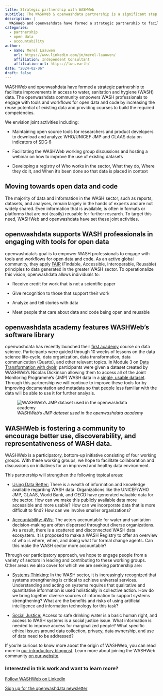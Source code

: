 ```yaml
---
title: Strategic partnership with WASHWeb
subtitle: The WASHWeb & openwashdata partnership is a significant step forward
description: |
  WASHWeb and openwashdata have formed a strategic partnership to facilitate improvements in access to water, sanitation and hygiene (WASH) data. Together, we will 1) maintain open source tools, 2) facilitate discussions and learning events, and 3) develop a WASH registry of Who works in the sector, What they do, Where they do it, and When it’s been done.
categories:
  - partnership
  - open data
  - accountability
author:
  - name: Merel Laauwen
    url: https://www.linkedin.com/in/merel-laauwen/
    affiliation: Independent Consultant
    affiliation-url: https://lwn.earth/
date: "2024-02-06"
draft: false
---
```


WASHWeb and openwashdata have formed a strategic partnership to facilitate improvements in access to water, sanitation and hygiene (WASH) data. The openwashdata community empowers WASH professionals to engage with tools and workflows for open data and code by increasing the reuse potential of existing data and providing courses to build the required competencies.

We envision joint activities including:

-   Maintaining open source tools for researchers and product developers to download and analyze WHO/UNICEF JMP and GLAAS data on indicators of SDG 6

-   Facilitating the WASHWeb working group discussions and hosting a webinar on how to improve the use of existing datasets

-   Developing a registry of Who works in the sector, What they do, Where they do it, and When it’s been done so that data is placed in context

## Moving towards open data and code

The majority of data and information in the WASH sector, such as reports, datasets, and analyses, remain largely in the hands of experts and are not widely shared. Even information that is available, is often in formats or platforms that are not (easily) reusable for further research. To target this need, WASHWeb and openwashdata have set these joint activities.

## openwashdata supports WASH professionals in engaging with tools for open data

openwashdata's goal is to empower WASH professionals to engage with tools and workflows for open data and code. As an active global community, they apply [FAIR](https://www.go-fair.org/fair-principles/) (Findable, Accessible, Interoperable, Reusable) principles to data generated in the greater WASH sector. To operationalize this vision, openwashdata allows individuals to:

-   Receive credit for work that is not a scientific paper

-   Give recognition to those that support their work

-   Analyze and tell stories with data

-   Meet people that care about data and code being open and reusable

## openwashdata academy features WASHWeb’s software library

openwashdata has recently launched their [first academy](https://ds4owd-001.github.io/website/) course on data science. Participants were guided through 10 weeks of lessons on the data science life-cycle, data organization, data transformation, data communication (Quarto), and other relevant topics. In Module 3 on [Data Transformation with dyplr](https://ds4owd-001.github.io/website/modules/md-03.html), participants were given a dataset created by WASHWeb’s Nicolas Dickinson allowing them to access all of the Joint Monitoring Programme’s (JMP) WASH data in a [single, usable dataset](https://github.com/washnote/jmpwashdata). Through this partnership we will continue to improve these tools for by improving documentation and metadata so that people less familiar with the data will be able to use it for further analysis.

![*WASHWeb's JMP dataset used in the openwashdata academy*](302299827-e5066e97-84cf-4fda-a3f7-94e112b72a61.png)

## WASHWeb is fostering a community to encourage better use, discoverability, and representativeness of WASH data.

WASHWeb is a participatory, bottom-up initiative consisting of four working groups. With these working groups, we hope to facilitate collaboration and discussions on initiatives for an improved and healthy data environment.

This partnership will strengthen the following topical areas:

-   [Using Data Better:]{.underline} There is a wealth of information and knowledge available regarding WASH data. Organizations like the UNICEF/WHO JMP, GLAAS, World Bank, and OECD have generated valuable data for the sector. How can we make this publicly available data more accessible and more usable? How can we incorporate data that is more difficult to find? How can we involve smaller organizations?

-   [Accountability: 4Ws:]{.underline} The actors accountable for water and sanitation decision-making are often dispersed throughout diverse organizations. As a result, there is a scattered and disconnected WASH data ecosystem. It is proposed to make a WASH Registry to offer an overview of who is where, when, and doing what for formal change agents. Can this make the WASH sector more accountable?

Through our participatory approach, we hope to engage people from a variety of sectors in leading and contributing to these working groups. Other areas we also cover for which we are seeking partnership are:

-   [Systems Thinking:]{.underline} In the WASH sector, it is increasingly recognized that systems strengthening is critical to achieve universal services. Understanding and acting on systems requires that qualitative and quantitative information is used holistically in collective action. How do we bring together diverse sources of information to support systems strengthening? What are the benefits and risks of using artificial intelligence and information technology for this task?

-   [Social Justice:]{.underline} Access to safe drinking water is a basic human right, and access to WASH systems is a social justice issue. What information is needed to improve access for marginalized people? What specific ethical issues around data collection, privacy, data ownership, and use of data need to be addressed?

If you're curious to know more about the origin of WASHWeb, you can read more in [our introductory blogpost](https://washweb.org/posts/2023-09-26-intro/). Learn more about joining the WASHWeb community [on our website](https://washweb.org/join.html).

### Interested in this work and want to learn more?

[Follow WASHWeb on LinkedIn](https://www.linkedin.com/company/washweb/)

[Sign up for the openwashdata newsletter](https://openwashdata.org/)



